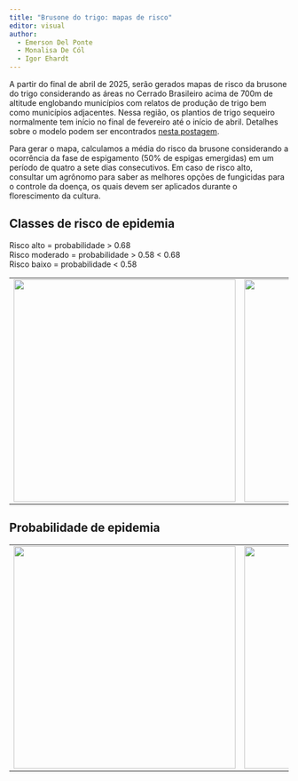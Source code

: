 ```yaml
---
title: "Brusone do trigo: mapas de risco"
editor: visual
author: 
  - Emerson Del Ponte
  - Monalisa De Cól
  - Igor Ehardt
---
```


A partir do final de abril de 2025, serão gerados mapas de risco da brusone do trigo considerando as áreas no Cerrado Brasileiro acima de 700m de altitude englobando municípios com relatos de produção de trigo bem como municípios adjacentes. Nessa região, os plantios de trigo sequeiro normalmente tem início no final de fevereiro até o início de abril. Detalhes sobre o modelo podem ser encontrados [nesta postagem](https://emersondelponte.netlify.app/posts/2025-05-06-wheat-blast-risk/).

Para gerar o mapa, calculamos a média do risco da brusone considerando a ocorrência da fase de espigamento (50% de espigas emergidas) em um período de quatro a sete dias consecutivos. Em caso de risco alto, consultar um agrônomo para saber as melhores opções de fungicidas para o controle da doença, os quais devem ser aplicados durante o florescimento da cultura.

## Classes de risco de epidemia

Risco alto = probabilidade \> 0.68\
Risco moderado = probabilidade \> 0.58 \< 0.68\
Risco baixo = probabilidade \< 0.58

|  |  |
|-----------------------------------|------------------------------------|
| ![](figs/brusone_map_2025_21.png){fig-align="center" width="400"} | ![](figs/brusone_map_2025_1.png){fig-align="center" width="400"} |

## Probabilidade de epidemia

|  |  |
|-----------------------------------|------------------------------------|
| ![](figs/brusone_map_2025_2.png){fig-align="center" width="400"} | ![](figs/brusone_map_2025_11.png){fig-align="center" width="400"} |
